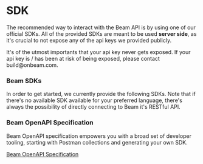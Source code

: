 
# SDK

The recommended way to interact with the Beam API is by using one of our official SDKs. All of the provided SDKs are meant to be used **server side**, as it's crucial to not expose any of the api keys we provided publicly.

<Callout emoji="⚠️">
  It's of the utmost importants that your api key never gets exposed. If your
  api key is / has been at risk of being exposed, please contact
  build@onbeam.com.
</Callout>

### Beam SDKs

In order to get started, we currently provide the following SDKs. Note that if there's no available SDK available for your preferred language, there's always the possibility of directly connecting to Beam it's RESTful API.

<Cards>
  <Card
    icon="✅ "
    title="Node.js (Typescript)"
    href="https://www.npmjs.com/package/@onbeam/node"
  />
  <Card
    icon="✅ "
    title="C# (NuGet)"
    href="https://www.nuget.org/packages/Beam"
  />
</Cards>

### Beam OpenAPI Specification

Beam OpenAPI specification empowers you with a broad set of developer tooling, starting with Postman collections and generating your own SDK.

[Beam OpenAPI Specification](https://api.testnet.onbeam.com/api/game-json)
